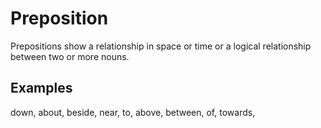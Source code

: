 # Preposition

Prepositions show a relationship in space or time or a logical relationship between two or more nouns.

## Examples

down, about, beside, near, to, above, between, of, towards, 